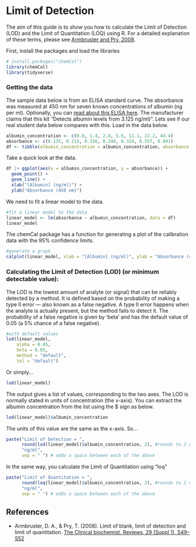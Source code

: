 # Limit of Detection

The aim of this guide is to show you how to calculate the Limit of Detection (LOD) and the Limit of Quantitation (LOQ) using R. For a detailed explanation of these terms, please see [Armbruster and Pry, 2008](https://pmc.ncbi.nlm.nih.gov/articles/PMC2556583/#sec3).

First, install the packages and load the libraries

```r
# install.packages("chemCal")
library(chemCal)
library(tidyverse)
```

### Getting the data

The sample data below is from an ELISA standard curve. The absorbance was measured at 450 nm for seven known concentrations of albumin (ng per ml). Optionally, you can [read about this ELISA here](https://www.abcam.com/en-us/products/elisa-kits/human-albumin-elisa-kit-ab108788?). The manufacturer claims that this kit "Detects albumin levels from 3.125 ng/ml)". Lets see if our real student data below compares with this. Load in the data below.

```r
albumin_concentration <- c(0.0, 1.4, 2.8, 5.6, 11.1, 22.2, 44.4)
absorbance <- c(0.135, 0.215, 0.156, 0.240, 0.324, 0.557, 0.891)
df <- tibble(albumin_concentration = albumin_concentration, absorbance = absorbance)
```

Take a quick look at the data. 

```r
df |> ggplot(aes(x = albumin_concentration, y = absorbance)) +
  geom_point() +
  geom_line() +
  xlab("[Albumin] (ng/ml)") +
  ylab("Absorbance (450 nm)")
```

We need to fit a linear model to the data.

```r
#fit a linear model to the data
linear_model <- lm(absorbance ~ albumin_concentration, data = df)
linear_model
```

The chemCal package has a function for generating a plot of the calibration data with the 95% confidence limits.

```r
#generate a graph
calplot(linear_model, xlab = "[Albumin] (ng/ml)", ylab = "Absorbance (450 nm)")
```

### Calculating the Limit of Detection (LOD) (or minimum detectable value):

The LOD is the lowest amount of analyte (or signal) that can be reliably detected by a method. It is defined based on the probability of making a type II error — also known as a false negative. A type II error happens when the analyte is actually present, but the method fails to detect it. The probability of a false negative is given by 'beta' and has the default value of 0.05 (a 5% chance of a false negative).

```r
#with default values
lod(linear_model, 
    alpha = 0.05,
    beta = 0.05,
    method = "default",
    tol = "default")
```

Or simply...

```r
lod(linear_model)
```

The output gives a list of values, corresponding to the two axes. The LOD is normally stated in units of concentration (the x-axis). You can extract the albumin concentration from the list using the $ sign as below. 

```r
lod(linear_model)$albumin_concentration
```

The units of this value are the same as the x-axis. So...

```r
paste("Limit of Detection = ", 
      round(lod(linear_model)$albumin_concentration, 2), #rounds to 2 d.p.
      "ng/ml",
      sep = " ") # adds a space between each of the above
```

In the same way, you calculate the Limit of Quantitation using "loq"

```r
paste("Limit of Quantitation = ", 
      round(loq(linear_model)$albumin_concentration, 2), #rounds to 2 d.p.
      "ng/ml",
      sep = " ") # adds a space between each of the above
```

## References

- Armbruster, D. A., & Pry, T. (2008). Limit of blank, limit of detection and limit of quantitation. [The Clinical biochemist. Reviews, 29 (Suppl 1), S49–S52](https://pmc.ncbi.nlm.nih.gov/articles/PMC2556583/#sec3)

